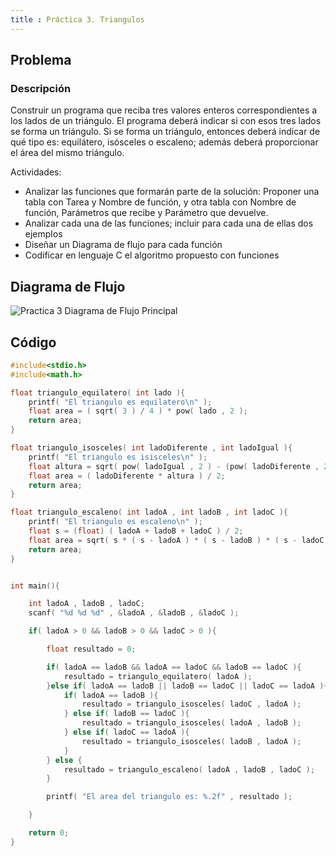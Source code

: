 ```yaml
---
title : Práctica 3. Triangulos
---
```


## Problema 

### Descripción 

Construir un programa que reciba tres valores enteros correspondientes a los lados de un triángulo. El programa deberá indicar si con esos tres lados se forma un triángulo. Si se forma un triángulo, entonces deberá indicar de qué tipo es: equilátero, isósceles o escaleno; además deberá proporcionar el área del mismo triángulo.

Actividades:

- Analizar las funciones que formarán parte de la solución: Proponer una tabla con Tarea y Nombre de función, y otra tabla con Nombre de función, Parámetros que recibe y Parámetro que devuelve.
- Analizar cada una de las funciones; incluir para cada una de ellas dos ejemplos
- Diseñar un Diagrama de flujo para cada función
- Codificar en lenguaje C el algoritmo propuesto con funciones

## Diagrama de Flujo

![Practica 3 Diagrama de Flujo Principal](/ps/practicas/practica3/diagrama1.png)

## Código

```c 
#include<stdio.h>
#include<math.h>

float triangulo_equilatero( int lado ){
    printf( "El triangulo es equilatero\n" );
    float area = ( sqrt( 3 ) / 4 ) * pow( lado , 2 );
    return area;
}

float triangulo_isosceles( int ladoDiferente , int ladoIgual ){
    printf( "El triangulo es isisceles\n" );
    float altura = sqrt( pow( ladoIgual , 2 ) - (pow( ladoDiferente , 2 ) / 4) );
    float area = ( ladoDiferente * altura ) / 2;
    return area;
}

float triangulo_escaleno( int ladoA , int ladoB , int ladoC ){
    printf( "El triangulo es escaleno\n" );
    float s = (float) ( ladoA + ladoB + ladoC ) / 2;
    float area = sqrt( s * ( s - ladoA ) * ( s - ladoB ) * ( s - ladoC ) );
    return area;
}


int main(){

    int ladoA , ladoB , ladoC;
    scanf( "%d %d %d" , &ladoA , &ladoB , &ladoC );

    if( ladoA > 0 && ladoB > 0 && ladoC > 0 ){

        float resultado = 0;

        if( ladoA == ladoB && ladoA == ladoC && ladoB == ladoC ){
            resultado = triangulo_equilatero( ladoA );
        }else if( ladoA == ladoB || ladoB == ladoC || ladoC == ladoA ){
            if( ladoA == ladoB ){
                resultado = triangulo_isosceles( ladoC , ladoA );
            } else if( ladoB == ladoC ){
                resultado = triangulo_isosceles( ladoA , ladoB );
            } else if( ladoC == ladoA ){
                resultado = triangulo_isosceles( ladoB , ladoA );
            }
        } else {
            resultado = triangulo_escaleno( ladoA , ladoB , ladoC );
        }

        printf( "El area del triangulo es: %.2f" , resultado );

    }

    return 0;
}
```